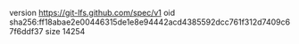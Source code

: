 version https://git-lfs.github.com/spec/v1
oid sha256:ff18abae2e00446315de1e8e94442acd4385592dcc761f312d7409c67f6ddf37
size 14254
